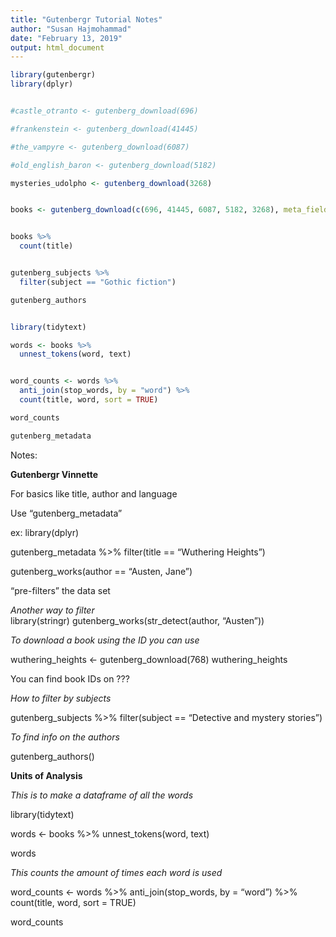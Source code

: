 ```yaml
---
title: "Gutenbergr Tutorial Notes"
author: "Susan Hajmohammad"
date: "February 13, 2019"
output: html_document
---
```


```r

library(gutenbergr)
library(dplyr)


#castle_otranto <- gutenberg_download(696)

#frankenstein <- gutenberg_download(41445)

#the_vampyre <- gutenberg_download(6087)

#old_english_baron <- gutenberg_download(5182)

mysteries_udolpho <- gutenberg_download(3268)


books <- gutenberg_download(c(696, 41445, 6087, 5182, 3268), meta_fields = "title")


books %>% 
  count(title)


gutenberg_subjects %>%
  filter(subject == "Gothic fiction")

gutenberg_authors



```


```r


library(tidytext)

words <- books %>%
  unnest_tokens(word, text)


word_counts <- words %>%
  anti_join(stop_words, by = "word") %>%
  count(title, word, sort = TRUE)

word_counts


```



```r


gutenberg_metadata


```


Notes: 
  
  **Gutenbergr Vinnette** 
   
  For basics like title, author and language
    
  Use "gutenberg_metadata"
      
  ex: library(dplyr)

  gutenberg_metadata %>%
      filter(title == "Wuthering Heights")
    
  gutenberg_works(author == "Austen, Jane")
    
  "pre-filters" the data set 
      
      
*Another way to filter*      
      library(stringr)
gutenberg_works(str_detect(author, "Austen"))


*To download a book using the ID you can use*

  wuthering_heights <- gutenberg_download(768)
  wuthering_heights


You can find book IDs on ???


*How to filter by subjects*

gutenberg_subjects %>%
  filter(subject == "Detective and mystery stories")

  
*To find info on the authors* 

gutenberg_authors()



  
  **Units of Analysis**
  
 *This is to make a dataframe of all the words*
 
  library(tidytext)

words <- books %>%
  unnest_tokens(word, text)

words


*This counts the amount of times each word is used*

word_counts <- words %>%
  anti_join(stop_words, by = "word") %>%
  count(title, word, sort = TRUE)

word_counts

    
    







```r

```
